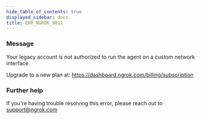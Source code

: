 ```yaml
---
hide_table_of_contents: true
displayed_sidebar: docs
title: ERR_NGROK_9011
---
```


### Message

Your legacy account is not authorized to run the agent on a custom network interface.

Upgrade to a new plan at: https://dashboard.ngrok.com/billing/subscription

<ErrorDetails />

### Further help

If you're having trouble resolving this error, please reach out to [support@ngrok.com](mailto:support@ngrok.com?subject=Help%20with%20ERR_NGROK_9011)
